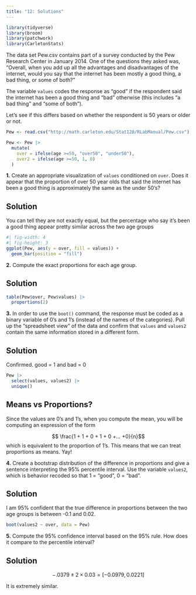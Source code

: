 ```yaml
---
title: "12: Solutions"
---
```


```r
library(tidyverse)
library(broom)
library(patchwork)
library(CarletonStats)
```

The data set Pew.csv contains part of a survey conducted by the Pew Research Center in January 2014. One of the questions they asked was, “Overall, when you add up all the advantages and disadvantages of the internet, would you say that the internet has been mostly a good thing, a bad thing, or some of both?”

The variable `values` codes the response as “good” if the respondent said the internet has been a good thing and “bad” otherwise (this includes “a bad thing” and “some of both”).

Let's see if this differs based on whether the respondent is 50 years or older or not. 

```r
Pew <- read.csv("http://math.carleton.edu/Stat120/RLabManual/Pew.csv")

Pew <- Pew |>
  mutate(
    over = ifelse(age >=50, "over50", "under50"),
    over2 = ifelse(age >=50, 1, 0)
  )
```

**1.** Create an appropriate visualization of `values` conditioned on `over`. Does it appear that the proportion of over 50 year olds that said the internet has been a good thing is approximately the same as the under 50's? 

::: callout-tip
## Solution

You can tell they are not exactly equal, but the percentage who say it's been a good thing appear pretty similar across the two age groups


```r
#| fig-width: 4
#| fig-height: 3
ggplot(Pew, aes(y = over, fill = values)) + 
  geom_bar(position = "fill") 
```

:::

**2.** Compute the exact proportions for each age group.


::: callout-tip
## Solution

```r
table(Pew$over, Pew$values) |>
  proportions(2)
```

::: 

**3.** In order to use the `boot()` command, the response must be coded as a binary variable of 0's and 1's (instead of the names of the categories). Pull up the "spreadsheet view" of the data and confirm that `values` and `values2` contain the same information stored in a different form.

::: callout-tip
## Solution

Confirmed. good = 1 and bad = 0

```r
Pew |>
  select(values, values2) |>
  unique()
```

::: 

::: callout-tip 
## Means vs Proportions?

Since the values are 0's and 1's, when you compute the mean, you will be computing an expression of the form 

$$ \frac{1 + 1 + 0 + 1 + 0 +... +0}{n}$$
which is equivalent to the proportion of 1's. This means that we can treat proportions as means. Yay! 

:::

**4.** Create a bootstrap distribution of the difference in proportions and give a sentence interpreting the 95% percentile interval. Use the variable `values2`, which is behavior recoded so that 1 = "good", 0 = "bad".

::: callout-tip
## Solution

I am 95% confident that the true difference in proportions between the two age groups is between -0.1 and 0.02. 

```r
boot(values2 ~ over, data = Pew)
```

:::

**5.** Compute the 95% confidence interval based on the 95% rule. How does it compare to the percentile interval? 

::: callout-tip
## Solution

$$-.0379 \pm2\times  0.03 = [-0.0979 , 0.0221] $$

It is extremely similar.

:::


